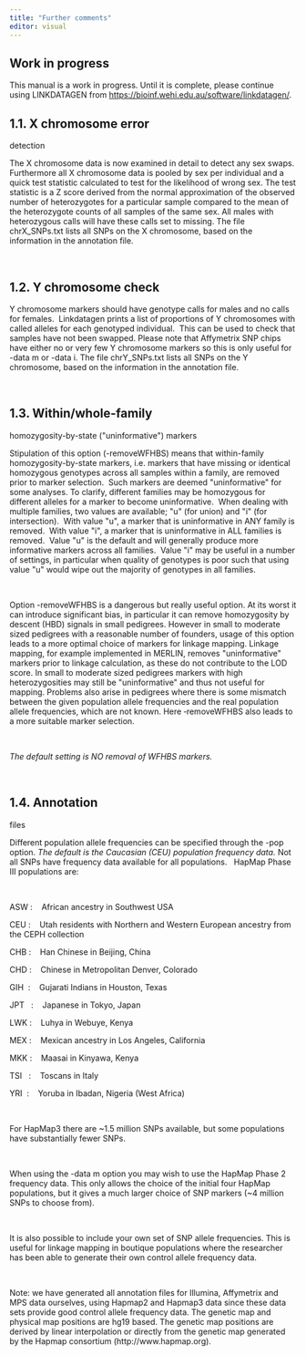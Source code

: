 ```yaml
---
title: "Further comments"
editor: visual
---
```


:::{.callout-warning}
## Work in progress
This manual is a work in progress. 
Until it is complete, please continue using LINKDATAGEN from
<https://bioinf.wehi.edu.au/software/linkdatagen/>.
:::


## 1.1. X chromosome error
detection      

The X chromosome data is now
examined in detail to detect any sex swaps. Furthermore all X chromosome data
is pooled by sex per individual and a quick test statistic calculated to test
for the likelihood of wrong sex. The test statistic is a Z score derived from
the normal approximation of the observed number of heterozygotes for a
particular sample compared to the mean of the heterozygote counts of all
samples of the same sex. All males with heterozygous calls will have these
calls set to missing. The file chrX_SNPs.txt
lists all SNPs on the X chromosome, based on the information in the annotation
file.

 

## 1.2. Y chromosome check

Y chromosome markers should have
genotype calls for males and no calls for females.  Linkdatagen prints a list of proportions of Y
chromosomes with called alleles for each genotyped individual.  This can be used to check that samples have
not been swapped. Please note that Affymetrix SNP chips have either no or very
few Y chromosome markers so this is only useful for -data m or -data i. The
file chrY_SNPs.txt lists all SNPs on
the Y chromosome, based on the information in the annotation file.

 

## 1.3. Within/whole-family
homozygosity-by-state (\"uninformative\") markers

Stipulation of this option (-removeWFHBS) means that within-family homozygosity-by-state
markers, i.e. markers that have missing or identical homozygous genotypes
across all samples within a family, are removed prior to marker selection.  Such markers are deemed \"uninformative\" for
some analyses. To clarify, different families may be homozygous for different
alleles for a marker to become uninformative. 
When dealing with multiple families, two values are available; \"u\" (for
union) and \"i\" (for intersection).  With
value \"u\", a marker that is uninformative in ANY family is removed.  With value \"i\", a marker that is
uninformative in ALL families is removed. 
Value \"u\" is the default and will generally produce more informative
markers across all families.  Value \"i\"
may be useful in a number of settings, in particular when quality of genotypes
is poor such that using value \"u\" would wipe out the majority of genotypes in
all families.

 

Option -removeWFHBS is a dangerous but really useful option. At its
worst it can introduce significant bias, in particular it can remove homozygosity
by descent (HBD) signals in small pedigrees. However in small to moderate sized
pedigrees with a reasonable number of founders, usage of this option leads to a
more optimal choice of markers for linkage mapping. Linkage mapping, for
example implemented in MERLIN, removes \"uninformative\" markers prior to linkage
calculation, as these do not contribute to the LOD score. In small to moderate
sized pedigrees markers with high heterozygosities may still be \"uninformative\"
and thus not useful for mapping. Problems also arise in pedigrees where there
is some mismatch between the given population allele frequencies and the real
population allele frequencies, which are not known. Here ‑removeWFHBS also leads to a more suitable
marker selection.

 

*The default setting is NO removal of WFHBS markers.*

 

## 1.4. Annotation
files

Different population allele frequencies
can be specified through the -pop
option. *The default is the Caucasian
(CEU) population frequency data.* Not all SNPs have frequency data available
for all populations.   HapMap Phase III
populations are:

 

ASW :    African
ancestry in Southwest USA

CEU :    Utah
residents with Northern and Western European ancestry from the CEPH collection

CHB :    Han
Chinese in Beijing, China

CHD :    Chinese
in Metropolitan Denver, Colorado

GIH  :    Gujarati
Indians in Houston, Texas

JPT   :    Japanese
in Tokyo, Japan

LWK :    Luhya
in Webuye, Kenya

MEX :    Mexican
ancestry in Los Angeles, California

MKK :    Maasai
in Kinyawa, Kenya

TSI   :    Toscans
in Italy

YRI  :    Yoruba
in Ibadan, Nigeria (West Africa)

 

For HapMap3 there are \~1.5
million SNPs available, but some populations have substantially fewer SNPs.

 

When using the -data m option you may wish to use the
HapMap Phase 2 frequency data. This only allows the choice of the initial four
HapMap populations, but it gives a much larger choice of SNP markers (\~4
million SNPs to choose from).

 

It is also possible to include
your own set of SNP allele frequencies. This is useful for linkage mapping in
boutique populations where the researcher has been able to generate their own
control allele frequency data.

 

Note: we have generated all
annotation files for Illumina, Affymetrix and MPS data ourselves, using Hapmap2
and Hapmap3 data since these data sets provide good control allele frequency
data. The genetic map and physical map positions are hg19 based. The genetic
map positions are derived by linear interpolation or directly from the genetic map
generated by the Hapmap consortium (http://www.hapmap.org).

\




